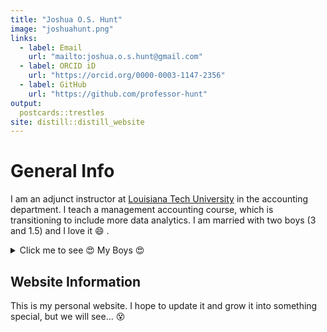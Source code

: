 ```yaml
---
title: "Joshua O.S. Hunt"
image: "joshuahunt.png"
links:
  - label: Email
    url: "mailto:joshua.o.s.hunt@gmail.com"
  - label: ORCID iD
    url: "https://orcid.org/0000-0003-1147-2356"
  - label: GitHub
    url: "https://github.com/professor-hunt"
output:
  postcards::trestles
site: distill::distill_website
---
```


# General Info

I am an adjunct instructor at [Louisiana Tech University](https://business.latech.edu/undergraduate-programs/accounting/) in the accounting department. I teach a management accounting course, which is transitioning to include more data analytics. I am married with two boys (3 and 1.5) and I love it 😄 .

<details>

<summary>Click me to see 😍 My Boys 😍</summary>

<p>

```r
knitr::include_graphics("myboys2.png")
```

</p>

</details>

## Website Information

This is my personal website. I hope to update it and grow it into something special, but we will see... 😵
